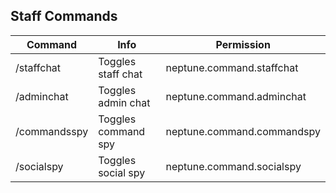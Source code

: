 ## Staff Commands

| Command | Info | Permission |
--- | --- | --- |
| /staffchat | Toggles staff chat | neptune.command.staffchat |
| /adminchat | Toggles admin chat | neptune.command.adminchat |
| /commandsspy | Toggles command spy | neptune.command.commandspy |
| /socialspy | Toggles social spy | neptune.command.socialspy |
